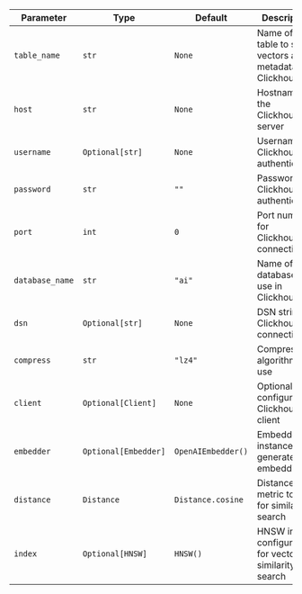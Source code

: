 | Parameter | Type | Default | Description |
| --------- | ---- | ------- | ----------- |
| `table_name` | `str` | `None` | Name of the table to store vectors and metadata in Clickhouse |
| `host` | `str` | `None` | Hostname of the Clickhouse server |
| `username` | `Optional[str]` | `None` | Username for Clickhouse authentication |
| `password` | `str` | `""` | Password for Clickhouse authentication |
| `port` | `int` | `0` | Port number for Clickhouse connection |
| `database_name` | `str` | `"ai"` | Name of the database to use in Clickhouse |
| `dsn` | `Optional[str]` | `None` | DSN string for Clickhouse connection |
| `compress` | `str` | `"lz4"` | Compression algorithm to use |
| `client` | `Optional[Client]` | `None` | Optional pre-configured Clickhouse client |
| `embedder` | `Optional[Embedder]` | `OpenAIEmbedder()` | Embedder instance to generate embeddings |
| `distance` | `Distance` | `Distance.cosine` | Distance metric to use for similarity search |
| `index` | `Optional[HNSW]` | `HNSW()` | HNSW index configuration for vector similarity search |
